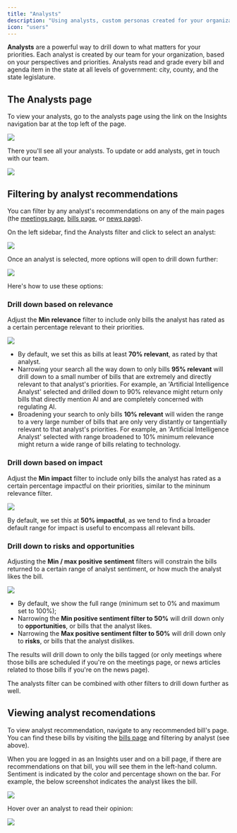 ```yaml
---
title: "Analysts"
description: "Using analysts, custom personas created for your organization that read and grade every legislative matter."
icon: "users"
---
```


**Analysts** are a powerful way to drill down to what matters for your priorities. Each analyst is created by our team for your organization, based on your perspectives and priorities. Analysts read and grade every bill and agenda item in the state at all levels of government: city, county, and the state legislature.

## The Analysts page

To view your analysts, go to the analysts page using the link on the Insights navigation bar at the top left of the page.

<Frame>
  <img src="/images/analystsbar.png" style={{ borderRadius: "0.5rem" }} />
</Frame>

There you'll see all your analysts. To update or add analysts, get in touch with our team.

<Frame>
  <img src="/images/analystspage.png" style={{ borderRadius: "0.5rem" }} />
</Frame>

## Filtering by analyst recommendations

You can filter by any analyst's recommendations on any of the main pages (the [meetings page](https://legislature.ai/meetings), [bills page](https://legislature.ai/bills), or [news page](https://legislature.ai/news)).

On the left sidebar, find the Analysts filter and click to select an analyst:

<Frame>
  <img src="/images/analystfilter.png" style={{ borderRadius: "0.5rem" }} />
</Frame>

Once an analyst is selected, more options will open to drill down further:

<Frame>
  <img src="/images/analystfilters.png" style={{ borderRadius: "0.5rem" }} />
</Frame>

Here's how to use these options:

### Drill down based on relevance

Adjust the **Min relevance** filter to include only bills the analyst has rated as a certain percentage relevant to their priorities.

<Frame>
  <img src="/images/relevance.png" style={{ borderRadius: "0.5rem" }} />
</Frame>

- By default, we set this as bills at least **70% relevant**, as rated by that analyst.
- Narrowing your search all the way down to only bills **95% relevant** will drill down to a small number of bills that are extremely and directly relevant to that analyst's priorities. For example, an 'Artificial Intelligence Analyst' selected and drilled down to 90% relevance might return only bills that directly mention AI and are completely concerned with regulating AI.
- Broadening your search to only bills **10% relevant** will widen the range to a very large number of bills that are only very distantly or tangentially relevant to that analyst's priorities. For example, an 'Artificial Intelligence Analyst' selected with range broadened to 10% minimum relevance might return a wide range of bills relating to technology.

### Drill down based on impact

Adjust the **Min impact** filter to include only bills the analyst has rated as a certain percentage impactful on their priorities, similar to the mininum relevance filter.

<Frame>
  <img src="/images/impact.png" style={{ borderRadius: "0.5rem" }} />
</Frame>

By default, we set this at **50% impactful**, as we tend to find a broader default range for impact is useful to encompass all relevant bills.

### Drill down to risks and opportunities

Adjusting the **Min / max positive sentiment** filters will constrain the bills returned to a certain range of analyst sentiment, or how much the analyst likes the bill.

<Frame>
  <img src="/images/sentiment.png" style={{ borderRadius: "0.5rem" }} />
</Frame>

- By default, we show the full range (minimum set to 0% and maximum set to 100%);
- Narrowing the **Min positive sentiment filter to 50%** will drill down only to **opportunities**, or bills that the analyst likes.
- Narrowing the **Max positive sentiment filter to 50%** will drill down only to **risks**, or bills that the analyst dislikes.

The results will drill down to only the bills tagged (or only meetings where those bills are scheduled if you're on the meetings page, or news articles related to those bills if you're on the news page).

The analysts filter can be combined with other filters to drill down further as well.

## Viewing analyst recomendations

To view analyst recommendation, navigate to any recommended bill's page. You can find these bills by visiting the [bills page](https://legislature.ai/bills) and filtering by analyst (see above).

When you are logged in as an Insights user and on a bill page, if there are recommendations on that bill, you will see them in the left-hand column. Sentiment is indicated by the color and percentage shown on the bar. For example, the below screenshot indicates the analyst likes the bill.

<Frame>
  <img src="/images/rec.png" style={{ borderRadius: "0.5rem" }} />
</Frame>

Hover over an analyst to read their opinion:

<Frame>
  <img src="/images/opinion.png" style={{ borderRadius: "0.5rem" }} />
</Frame>
